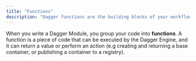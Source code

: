 ```yaml
---
title: "Functions"
description: "Dagger functions are the building blocks of your workflows. They can be composed together to create complex pipelines."
---
```


When you write a Dagger Module, you group your code into **functions**. A function is a piece of code that can be executed by the Dagger Engine, and it can return a value or perform an action (e.g creating and returning a base container, or publishing a container to a registry).